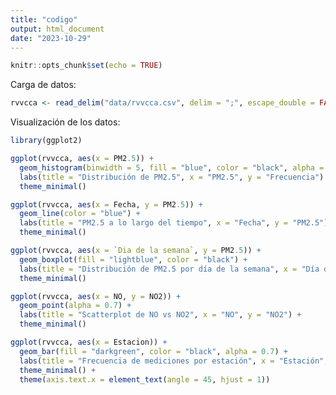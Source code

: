 ```yaml
---
title: "codigo"
output: html_document
date: "2023-10-29"
---
```


```r
knitr::opts_chunk$set(echo = TRUE)
```

Carga de datos:
```r
rvvcca <- read_delim("data/rvvcca.csv", delim = ";", escape_double = FALSE, trim_ws = TRUE)
```

Visualización de los datos:
```r
library(ggplot2)

ggplot(rvvcca, aes(x = PM2.5)) +
  geom_histogram(binwidth = 5, fill = "blue", color = "black", alpha = 0.7) +
  labs(title = "Distribución de PM2.5", x = "PM2.5", y = "Frecuencia") +
  theme_minimal()

ggplot(rvvcca, aes(x = Fecha, y = PM2.5)) +
  geom_line(color = "blue") +
  labs(title = "PM2.5 a lo largo del tiempo", x = "Fecha", y = "PM2.5") +
  theme_minimal()

ggplot(rvvcca, aes(x = `Dia de la semana`, y = PM2.5)) +
  geom_boxplot(fill = "lightblue", color = "black") +
  labs(title = "Distribución de PM2.5 por día de la semana", x = "Día de la semana", y = "PM2.5") +
  theme_minimal()

ggplot(rvvcca, aes(x = NO, y = NO2)) +
  geom_point(alpha = 0.7) +
  labs(title = "Scatterplot de NO vs NO2", x = "NO", y = "NO2") +
  theme_minimal()

ggplot(rvvcca, aes(x = Estacion)) +
  geom_bar(fill = "darkgreen", color = "black", alpha = 0.7) +
  labs(title = "Frecuencia de mediciones por estación", x = "Estación", y = "Frecuencia") +
  theme_minimal() +
  theme(axis.text.x = element_text(angle = 45, hjust = 1))

```



